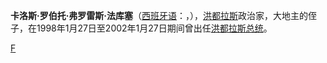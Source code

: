 
'''卡洛斯·罗伯托·弗罗雷斯·法库塞'''（[[西班牙语|西班牙语]]：'''{{lang|es|Carlos Roberto Flores Facussé}}'''，{{bd|1950年|3月10日|catIdx=F}}），[[洪都拉斯|洪都拉斯]]政治家，大地主{{link-en|Miguel Facussé Barjum|Miguel Facussé Barjum}}的侄子，在1998年1月27日至2002年1月27日期间曾出任[[洪都拉斯总统|洪都拉斯总统]]。
{{start box}}
{{succession box |[[卡洛斯·罗伯托·雷纳|卡洛斯·罗伯托·雷纳]]|[[里卡多·马杜罗|里卡多·马杜罗]]|[[洪都拉斯总统|洪都拉斯总统]]|1998年——2002年| ]]}}
{{end box}}

{{Authority control}}
[[Category:洪都拉斯总统|F]]


{{America-poli-bio-stub}}